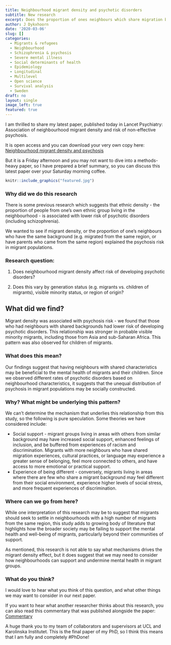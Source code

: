 ```yaml
---
title: Neighbourhood migrant density and psychotic disorders
subtitle: New research
excerpt: Does the proportion of ones neighbours which share migration backgrounds impact psychosis risk? 
author: J Dykxhoorn
date: '2020-03-06'
slug: []
categories:
  - Migrants & refugees
  - Neighbourhood
  - Schizophrenia & psychosis
  - Severe mental illness
  - Social determinants of health
  - Epidemiology
  - Longitudinal
  - Multilevel
  - Open science
  - Survival analysis
  - Sweden
draft: no
layout: single
image_left: true
featured: true
---
```


I am thrilled to share my latest paper, published today in Lancet Psychiatry: Association of neighbourhood migrant density and risk of non-effective psychosis.

It is open access and you can download your very own copy here: [Neighbourhood migrant density and psychosis](https://www.thelancet.com/journals/lanpsy/article/PIIS2215-0366(20)30059-6/fulltext)

But it is a Friday afternoon and you may not want to dive into a methods-heavy paper, so I have prepared a brief summary, so you can discuss this latest paper over your Saturday morning coffee.

```r
knitr::include_graphics("featured.jpg")
```

### Why did we do this research
There is some previous research which suggests that ethnic density - the proportion of people from one's own ethnic group living in the neighbourhood - is associated with lower risk of psychotic disorders (including schizophrenia).

We wanted to see if migrant density, or the proportion of one's neighbours who have the same background (e.g. migrated from the same region, or have parents who came from the same region) explained the psychosis risk in migrant populations.

### Research question:
1.  Does neighbourhood migrant density affect risk of developing psychotic disorders?

2.  Does this vary by generation status (e.g. migrants vs. children of migrants), visible minority status, or region of origin?

## What did we find?

Migrant density was associated with psychosis risk - we found that those who had neighbours with shared backgrounds had lower risk of developing psychotic disorders. This relationship was stronger in probable visible minority migrants, including those from Asia and sub-Saharan Africa. This pattern was also observed for children of migrants.

### What does this mean?
Our findings suggest that having neighbours with shared characteristics may be beneficial to the mental health of migrants and their children. Since we observed different rates of psychotic disorders based on neighbourhood characteristics, it suggests that the unequal distribution of psychosis in migrant populations may be socially constructed.

### Why? What might be underlying this pattern?
We can't determine the mechanism that underlies this relationship from this study, so the following is pure speculation. Some theories we have considered include:

-   Social support - migrant groups living in areas with others from similar background may have increased social support, enhanced feelings of inclusion, and be buffered from experiences of racism and discrimination. Migrants with more neighbours who have shared migration experiences, cultural practices, or language may experience a greater sense of belonging, feel more connected to others, and have access to more emotional or practical support.
-   Experience of being different - conversely, migrants living in areas where there are few who share a migrant background may feel different from their social environment, experience higher levels of social stress, and more frequent experiences of discrimination.

### Where can we go from here?
While one interpretation of this research may be to suggest that migrants should seek to settle in neighbourhoods with a high number of migrants from the same region, this study adds to growing body of literature that highlights how the broader society may be failing to support the mental health and well-being of migrants, particularly beyond their communities of support.

As mentioned, this research is not able to say what mechanisms drives the migrant density effect, but it does suggest that we may need to consider how neighbourhoods can support and undermine mental health in migrant groups.

### What do you think?
I would love to hear what you think of this question, and what other things we may want to consider in our next paper.

If you want to hear what another researcher thinks about this research, you can also read this commentary that was published alongside the paper: [Commentary](https://www.thelancet.com/journals/lanpsy/article/PIIS2215-0366(20)30101-2/fulltext)

A huge thank you to my team of collaborators and supervisors at UCL and Karolinska Institutet. This is the final paper of my PhD, so I think this means that I am fully and completely #PhDone!
